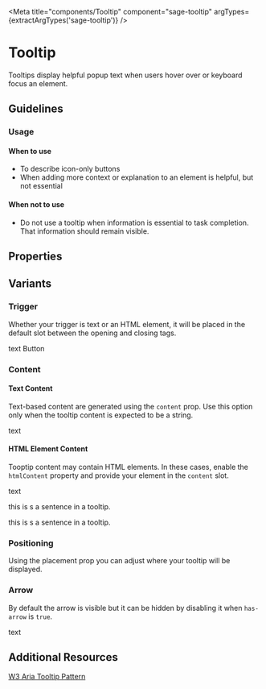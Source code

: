 


<Meta
  title="components/Tooltip"
  component="sage-tooltip"
  argTypes={extractArgTypes('sage-tooltip')}
/>

# Tooltip
<p>Tooltips display helpful popup text when users hover over or keyboard focus an element.</p>

## Guidelines
### Usage
#### When to use
- To describe icon-only buttons
- When adding more context or explanation to an element is helpful, but not essential

#### When not to use
- Do not use a tooltip when information is essential to task completion.
That information should remain visible.

## Properties

<ArgsTable of="sage-tooltip" />

## Variants
### Trigger
Whether your trigger is text or an HTML element, it will be placed in the default slot between the opening and closing tags.

<Story story={stories.Default} />

<Canvas>
  <sage-tooltip content="this is tooltip content" has-arrow="true" placement="bottom-start">
    text
  </sage-tooltip>
  <sage-tooltip content="this is tooltip content" has-arrow="true" placement="right-start">
    <sage-button variant="secondary">Button</sage-button>
  </sage-tooltip>
</Canvas>

### Content
#### Text Content
Text-based content are generated using the `content` prop. Use this option only when the
tooltip content is expected to be a string.

<Canvas>
  <sage-tooltip content="this is tooltip content" has-arrow="true" placement="right">text</sage-tooltip>
</Canvas>

#### HTML Element Content
Tooptip content may contain HTML elements. In these cases,
enable the `htmlContent` property and provide your element in the `content` slot.

<Story story={stories.HTMLContent} />

<Canvas>
  <sage-tooltip content="this is tooltip content" has-arrow="true" placement="right">
    text
    <div slot="content">
      <p>this is s a sentence in a tooltip.</p>
      <p>this is s a sentence in a tooltip.</p>
    </div>
  </sage-tooltip>
</Canvas>

### Positioning
Using the placement prop you can adjust where your tooltip will be displayed.

<Story story={stories.Positioning} />

### Arrow
By default the arrow is visible but it can be hidden by disabling it when `has-arrow` is `true`.

<Story story={stories.NoArrow} />

<Canvas>
  <sage-tooltip content="this is tooltip content" has-arrow="false" placement="right">text</sage-tooltip>
</Canvas>

## Additional Resources

[W3 Aria Tooltip Pattern](https://www.w3.org/WAI/ARIA/apg/patterns/tooltip/)
